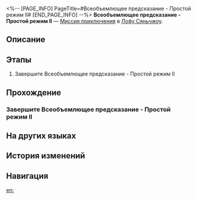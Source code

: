 <%-- [PAGE_INFO]
PageTitle=#Всеобъемлющее предсказание - Простой режим II#
[END_PAGE_INFO] --%>
{{Дополнить|Диалоги.}}
{{Миссия Инфобокс
|id              = 8025223
|Название        = 
|Изображение     = Миссия Всеобъемлющее предсказание - Простой режим II.png
|Тип             = Миссия приключения
|Событие         = 
|Глава           = 
|Условия         = 
|Персонажи       = Первопроходец
|СтартЛокация    = [[Лофу Сяньчжоу]] — [[Комиссия по предсказаниям]]
|Мир             = Лофу Сяньчжоу
|Предыдущая      = 
|Следующая       = 
|Награды         = 
}}
'''Всеобъемлющее предсказание - Простой режим II''' — [[Миссия приключения]] в [[Лофу Сяньчжоу]].

==Описание==
{{Описание|<!--официальное описание из Перекрёстка судеб-->}}

==Этапы==
# Завершите Всеобъемлющее предсказание - Простой режим II

==Прохождение==
{{Дополнить}}

===Завершите Всеобъемлющее предсказание - Простой режим II===
{{Описание миссии|тип=Миссия приключения|локация=Комиссия по предсказаниям|Завершите Всеобъемлющее предсказание - Простой режим II}}
{{Диалог Начало}}

{{Диалог Конец}}

==На других языках==
{{На других языках
|en   = Mutare Magnus Easy Mode II
|zhs  = 「大衍万象」简单模式II
|zht  = 「大衍萬象」簡單模式II
|ja   = 「大衍万象」難易度・簡単II
|ko   = 「대연만상」 쉬움 모드 II
|es   = Mutare Magnus: modo fácil&nbsp;II
|fr   = Mode facile II de Mutare Magnus
|ru   = Всеобъемлющее предсказание - Простой режим II
|th   = Mutare Magnus โหมดง่าย II
|vi   = "Vạn Tượng Tối Thượng" Chế Độ Dễ II
|de   = Allumfassende Weissagung – Leichter Modus II
|id   = "Mutare Magnus" Mode Gampang II
|pt   = Mutare Magnus - Modo Fácil II
}}

==История изменений==
{{История изменений|3.5}}

==Навигация==
{{Миссия приключения Навбокс|Глава }}

[[en:]]
